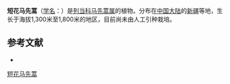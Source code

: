 {{Speciesbox
| name = 短花马先蒿
| status = 
| status_system = 
| image =
| genus = Pedicularis
| species = breviflora
| authority = Rgl.
}}

'''短花马先蒿'''（[[学名|学名]]：{{lang|la|''Pedicularis breviflora''}}）是[[列当科|列当科]][[马先蒿属|马先蒿属]]的植物。分布在[[中国大陆|中国大陆]]的[[新疆|新疆]]等地，生长于海拔1,300米至1,800米的地区，目前尚未由人工引种栽培。

== 参考文献 ==
<div class="references-small">
* {{cite web| url =http://www.bioinfo.cn/db05/KmzwSpecies.php?action=view&id=21258| title =短花马先蒿| work =《中国高等植物数据库全库》| publisher =中国科学院微生物研究所| author =昆明植物研究所| accessdate =2009-02-25| deadurl =yes| archiveurl =https://web.archive.org/web/20160305024010/http://www.bioinfo.cn/db05/KmzwSpecies.php?action=view&id=21258| archivedate =2016-03-05}}
</div>
{{Taxonbar|from=Q15231070}}

[[Category:马先蒿属|短花马先蒿]]


{{植物小作品}}